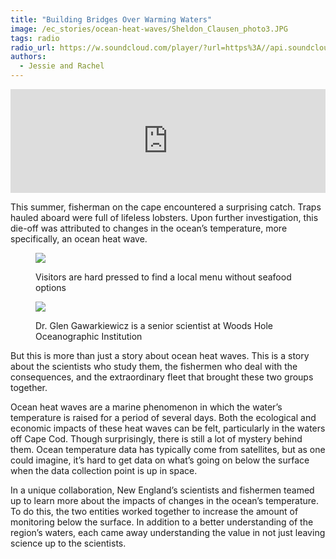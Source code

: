 ```yaml
---
title: "Building Bridges Over Warming Waters"
image: /ec_stories/ocean-heat-waves/Sheldon_Clausen_photo3.JPG
tags: radio
radio_url: https://w.soundcloud.com/player/?url=https%3A//api.soundcloud.com/tracks/176479242
authors:
  - Jessie and Rachel
---
```



<iframe width="100%" height="166" scrolling="no" frameborder="no" allow="autoplay" src="https://w.soundcloud.com/player/?url=https%3A//api.soundcloud.com/tracks/176479242&color=%23aa483f&auto_play=false&hide_related=false&show_comments=false&show_user=false&show_reposts=false&show_teaser=false&visual=false&download=true"></iframe>

This summer, fisherman on the cape encountered a surprising catch. Traps hauled aboard were full of lifeless lobsters. Upon further investigation, this die-off was attributed to changes in the ocean’s temperature, more specifically, an ocean heat wave.

<figure>
<figure style = "margin:0 0 1em 0;">
<img src ="/ec_stories/ocean-heat-waves/Sheldon_Clausen_photo4.jpg">
<figcaption>
<p>Visitors are hard pressed to find a local menu without seafood options</p>
</figcaption>
</figure>
<figure style = "margin:0 0 0 0;">
<img src ="/ec_stories/ocean-heat-waves/Sheldon_Clausen_photo2.JPG">
<figcaption>
<p>Dr. Glen Gawarkiewicz is a senior scientist at Woods Hole Oceanographic Institution</p>
</figcaption>
</figure>
</figure>

But this is more than just a story about ocean heat waves. This is a story about the scientists who study them, the fishermen who deal with the consequences, and the extraordinary fleet that brought these two groups together. 

Ocean heat waves are a marine phenomenon in which the water’s temperature is raised for a period of several days. Both the ecological and economic impacts of these heat waves can be felt, particularly in the waters off Cape Cod. Though surprisingly, there is still a lot of mystery behind them. Ocean temperature data has typically come from satellites, but as one could imagine, it’s hard to get data on what’s going on below the surface when the data collection point is up in space.

In a unique collaboration, New England’s scientists and fishermen teamed up to learn more about the impacts of changes in the ocean’s temperature. To do this, the two entities worked together to increase the amount of monitoring below the surface. In addition to a better understanding of the region’s waters, each came away understanding the value in not just leaving science up to the scientists. 
